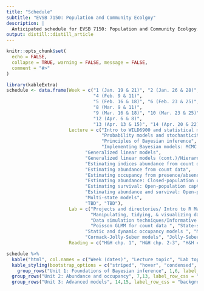 ```yaml
---
title: "Schedule"
subtitle: "EVSB 7150: Population and Community Ecolgoy"
description: |
  Anticipated schedule for EVSB 7150: Population and Community Ecolgoy.
output: distill::distill_article
---
```



```r
knitr::opts_chunk$set(
  echo = FALSE,
  collapse = TRUE, warning = FALSE, message = FALSE,
  comment = "#>"
)
```


```r
library(kableExtra)
schedule <- data.frame(Week = c("1 (Jan. 19 & 21)", "2 (Jan. 26 & 28)", "3 (Feb. 2 & 4)", 
                                "4 (Feb. 9 & 11)",
                                "5 (Feb. 16 & 18)", "6 (Feb. 23 & 25)", "7 (Mar. 2 & 4)", 
                                "8 (Mar. 9 & 11)",
                                "9 (Mar. 16 & 18)", "10 (Mar. 23 & 25)", "11 (Mar. 30 & Apr. 1)", 
                                "12 (Apr. 6 & 8)",
                                "13 (Apr. 13 & 15)", "14 (Apr. 20 & 22)", "15 (Apr. 27 & 29)"),
                       Lecture = c("Intro to WILD6900 and statistical modeling in ecology", 
                                   "Probability models and stochasticity", 
                                   "Principles of Bayesian inference", 
                                   "Implementing Bayesian models: MCMC samplers and JAGS",
                             "Generalized linear models", 
                             "Generalized linear models (cont.)/Hierarchical models",
                             "Estimating indices abundance from count data", 
                             "Estimating abundance from count data",
                             "Estimating occupancy from presence/absence data",
                             "Estimating abundance: Closed-population capture-mark-recapture", 
                             "Estimating survival: Open-population capture-mark-recapture", 
                             "Estimating abundance and survival: Open-population capture-mark-recapture",
                             "Multi-state models",
                             "TBD", "TBD"),
                       Lab = c("Projects and directories/ Intro to R Markdown", 
                               "Manipulating, tidying, & visualizing data in R", 
                               "Data simulation techniques/Informative priors",  "Building simple samplers in R", "Introduction to JAGS/Regression analysis using JAGS",
                               "Poisson GLMM for count data ", "State-space models", "Basic N-mixture model & variations", 
                             "Static and dynamic occupancy models ", "M0, Mt, Mb, Mh models",
                             "Cormack-Jolly-Seber models", "Jolly-Seber models", "Estimating movement rates using multi-state models", "", ""),
                       Reading = c("H&H chp. 1", "H&H chp. 2-3", "H&H chp. 5", "H&H chp. 7", "H&H chp. 6, K&S chp. 3", "K&S chp. 3 & 4", "K&S chp. 5", "K&S chp. 12", "K&S chp. 13", "-", "K&S chp. 6", "K&S chp. 7", "K&S chp. 10", "K&S chp. 9", ""))

schedule %>%
  kable("html", col.names = c("Week (dates)", "Lecture topic", "Lab topic", "Reading"), align = 'c') %>%
  kable_styling(bootstrap_options = c("striped", "hover", "condensed", "responsive"), full_width = TRUE) %>%
    group_rows("Unit 1: Foundations of Bayesian inference", 1,6, label_row_css = "background-color: #333333; color: #eeeeee;") %>%
  group_rows("Unit 2: Abundance and occupancy", 7,13, label_row_css = "background-color: #333333; color: #eeeeee;") %>%
  group_rows("Unit 3: Advanced models", 14,15, label_row_css = "background-color: #333333; color: #eeeeee;") 

```